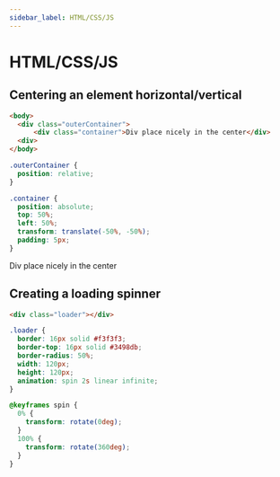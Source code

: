 ```yaml
---
sidebar_label: HTML/CSS/JS
---
```



# HTML/CSS/JS

## Centering an element horizontal/vertical

<Tabs>
<TabItem value='Html'>

```html
<body>
  <div class="outerContainer">
      <div class="container">Div place nicely in the center</div>
  <div>
</body>
```

</TabItem >
<TabItem value='CSS'>

```css
.outerContainer {
  position: relative;
}

.container {
  position: absolute;
  top: 50%;
  left: 50%;
  transform: translate(-50%, -50%);
  padding: 5px;
}
```

</TabItem >
</Tabs>

<body
  style={{
    border: "1px solid black",
    padding: "5px",
    height: "250px",
    width: "450px",
    position: "relative",
  }}
>
  <div
    style={{
      position: "absolute",
      top: "50%",
      left: "50%",
      transform: "translate(-50%, -50%)",
    }}
  >
    Div place nicely in the center
  </div>
</body>

## Creating a loading spinner

<Tabs>
<TabItem value='Html'>

```html
<div class="loader"></div>
```

</TabItem >
<TabItem value='CSS'>

```css
.loader {
  border: 16px solid #f3f3f3;
  border-top: 16px solid #3498db;
  border-radius: 50%;
  width: 120px;
  height: 120px;
  animation: spin 2s linear infinite;
}

@keyframes spin {
  0% {
    transform: rotate(0deg);
  }
  100% {
    transform: rotate(360deg);
  }
}
```

</TabItem >
</Tabs>

